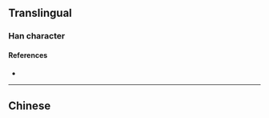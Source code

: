 {{also|換}}
{{character info}}
==Translingual==

===Han character===
{{Han char|rn=64|rad=手|as=07|sn=10|four=|canj=QNBK,XQNBK|ids=⿰扌奂}}

====References====
* {{Han ref|kx=0434.241|hdz=31886.040|uh=6362|ud=25442}}

----

==Chinese==
{{zh-see|換}}